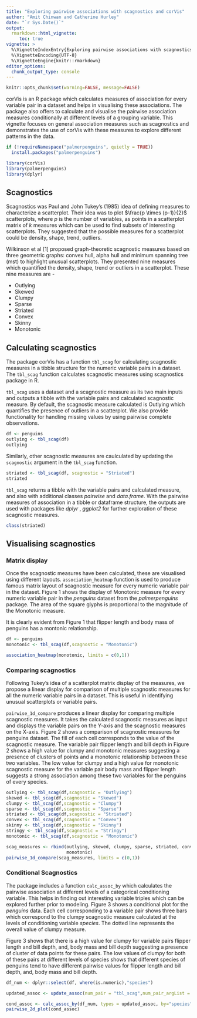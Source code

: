 ```yaml
---
title: "Exploring pairwise associations with scagnostics and corVis"
author: "Amit Chinwan and Catherine Hurley"
date: "`r Sys.Date()`"
output:
  rmarkdown::html_vignette:
     toc: true
vignette: >
  %\VignetteIndexEntry{Exploring pairwise associations with scagnostics and corVis}
  %\VignetteEncoding{UTF-8}
  %\VignetteEngine{knitr::rmarkdown}
editor_options: 
  chunk_output_type: console
---
```



```r
knitr::opts_chunk$set(warning=FALSE, message=FALSE)
```

corVis is an R package which calculates measures of association for every variable pair in a dataset and helps in visualising these associations. The package also offers to calculate and visualise the pairwise association measures conditionally at different levels of a grouping variable. This vignette focuses on general association measures such as scagnostics and demonstrates the use of corVis with these measures to explore different patterns in the data.   



```r
if (!requireNamespace("palmerpenguins", quietly = TRUE))
  install.packages("palmerpenguins")

library(corVis)
library(palmerpenguins)
library(dplyr)
```

## Scagnostics

Scagnostics was Paul and John Tukey's (1985) idea of defining measures to characterize a scatterplot. Their idea was to plot $\frac{p \times (p-1)}{2}$ scatterplots, where $p$ is the number of variables, as points in a scatterplot matrix of $k$ measures which can be used to find subsets of interesting scatterplots. They suggested that the possible measures for a scatterplot could be density, shape, trend, outliers. 

Wilkinson et al [1] proposed graph-theoretic scagnostic measures based on three geometric graphs: convex hull, alpha hull and minimum spanning tree (mst) to highlight unusual scatterplots. They presented nine measures which quantified the density, shape, trend or outliers in a scatterplot. These nine measures are - 

   - Outlying 
   - Skewed
   - Clumpy
   - Sparse
   - Striated
   - Convex
   - Skinny
   - Monotonic

## Calculating scagnostics

The package corVis has a function `tbl_scag` for calculating scagnostic measures in a tibble structure for the numeric variable pairs in a dataset. The `tbl_scag` function calculates scagnostic measures using scagnostics package in R. 

`tbl_scag` uses a dataset and a scagnostic measure as its two main inputs and outputs a tibble with the variable pairs and calculated scagnostic measure. By default, the scagnostic measure calculated is Outlying which quantifies the presence of outliers in a scatterplot. We also provide functionality for handling missing values by using pairwise complete observations.
```r
df <- penguins
outlying <- tbl_scag(df)
outlying
```

Similarly, other scagnostic measures are caulculated by updating the `scagnostic` argument in the `tbl_scag` function.
```r
striated <- tbl_scag(df, scagnostic = "Striated")
striated
```

`tbl_scag` returns a tibble with the variable pairs and calculated measure, and also with additional classes *pairwise* and *data.frame*. With the pairwise measures of association in a tibble or dataframe structure, the outputs are used with packages like _dplyr_ , _ggplot2_ for further exploration of these scagnostic measures. 

```r
class(striated)
```



## Visualising scagnostics

### Matrix display

Once the scagnostic measures have been calculated, these are visualised using different layouts.  `association_heatmap` function is used to produce famous matrix layout of scagnostic measure for every numeric variable pair in the dataset. Figure 1 shows the display of Monotonic measure for every numeric variable pair in the *penguins* dataset from the *palmerpenguins* package. The area of the square glyphs is proportional to the magnitude of the Monotonic measure.
   
It is clearly evident from Figure 1 that flipper length and body mass of penguins has a montonic relationship.


```r
df <- penguins
monotonic <- tbl_scag(df,scagnostic = "Monotonic")

association_heatmap(monotonic, limits = c(0,1))
```

### Comparing scagnostics

Following Tukey's idea of a scatterplot matrix display of the measures, we propose a linear display for comparison of multiple scagnostic measures for all the numeric variable pairs in a dataset. This is useful in identifying unusual scatterplots or variable pairs.

`pairwise_1d_compare` produces a linear display for comparing multiple scagnostic measures. It takes the calculated scagnostic measures as input and displays the variable pairs on the Y-axis and the scagnostic measures on the X-axis. Figure 2 shows a comparison of scagnostic measures for penguins dataset. The fill of each cell corresponds to the value of the scagnostic measure. The variable pair flipper length and bill depth in Figure 2 shows a high value for clumpy and monotonic measures suggesting a presence of clusters of points and a monotonic relationship between these two variables. The low value for clumpy and a high value for monotonic scagnostic measure for the variable pair body mass and flipper length suggests a strong association among these two variables for the penguins of every species.

```r
outlying <- tbl_scag(df,scagnostic = "Outlying")
skewed <- tbl_scag(df,scagnostic = "Skewed")
clumpy <- tbl_scag(df,scagnostic = "Clumpy")
sparse <- tbl_scag(df,scagnostic = "Sparse")
striated <- tbl_scag(df,scagnostic = "Striated")
convex <- tbl_scag(df,scagnostic = "Convex")
skinny <- tbl_scag(df,scagnostic = "Skinny")
stringy <- tbl_scag(df,scagnostic = "Stringy")
monotonic <- tbl_scag(df,scagnostic = "Monotonic")

scag_measures <- rbind(outlying, skewed, clumpy, sparse, striated, convex, skinny, stringy,
                       monotonic)
pairwise_1d_compare(scag_measures, limits = c(0,1))
```

### Conditional Scagnostics

The package includes a function `calc_assoc_by` which calculates the pairwise association at different levels of a categorical conditioning variable. This helps in finding out interesting variable triples which can be explored further prior to modeling. Figure 3 shows a conditional plot for the *penguins* data. Each cell corresponding to a variable pair shows three bars which correspond to the clumpy scagnostic measure calculated at the levels of conditioning variable *species*. The dotted line represents the overall value of clumpy measure.

Figure 3 shows that there is a high value for clumpy for variable pairs flipper length and bill depth, and, body mass and bill depth suggesting a presence of cluster of data points for these pairs. The low values of clumpy for both of these pairs at different levels of species shows that different species of penguins tend to have different pairwise values for flipper length and bill depth, and, body mass and bill depth.  



```r

df_num <- dplyr::select(df, where(is.numeric),"species")

updated_assoc <- update_assoc(num_pair = "tbl_scag",num_pair_argList = "Clumpy")

cond_assoc <- calc_assoc_by(df_num, types = updated_assoc, by="species")
pairwise_2d_plot(cond_assoc)
```
